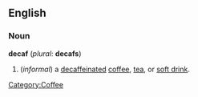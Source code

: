 {{Wikipedia}}
==English==

===Noun===
'''decaf''' (''plural'': '''decafs''')
# (''informal'') a [[decaffeinated]] [[coffee]], [[tea]], or [[soft drink]].
[[Category:Coffee]]
